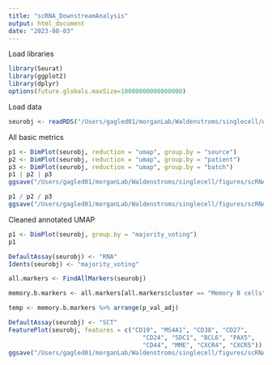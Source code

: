 ```yaml
---
title: "scRNA_DownstreamAnalysis"
output: html_document
date: "2023-08-03"
---
```


Load libraries
```r
library(Seurat)
library(ggplot2)
library(dplyr)
options(future.globals.maxSize=10000000000000000)
```
Load data
```r
seurobj <- readRDS("/Users/gagled01/morganLab/Waldenstroms/singlecell/objects/scRNA_SCTransformIntegrated_CTAnnotatedCleaned.rds")
```
All basic metrics
```r
p1 <- DimPlot(seurobj, reduction = "umap", group.by = "source")
p2 <- DimPlot(seurobj, reduction = "umap", group.by = "patient")
p3 <- DimPlot(seurobj, reduction = "umap", group.by = "batch")
p1 | p2 | p3
ggsave("/Users/gagled01/morganLab/Waldenstroms/singlecell/figures/scRNA_SCTIntegrated_CTAnnotatedClean_BasicUMAPs_Horizontal.png", height = 4, width = 12)

p1 / p2 / p3 
ggsave("/Users/gagled01/morganLab/Waldenstroms/singlecell/figures/scRNA_SCTIntegrated_CTAnnotatedClean_BasicUMAPs_Vertical.png", height = 12, width = 5)
```

Cleaned annotated UMAP
```r
p1 <- DimPlot(seurobj, group.by = "majority_voting")
p1
```

```r
DefaultAssay(seurobj) <- "RNA"
Idents(seurobj) <- "majority_voting"

all.markers <- FindAllMarkers(seurobj)

memory.b.markers <- all.markers[all.markers$cluster == "Memory B cells",]

temp <- memory.b.markers %>% arrange(p_val_adj)

```
```r
DefaultAssay(seurobj) <- "SCT"
FeaturePlot(seurobj, features = c("CD19", "MS4A1", "CD38", "CD27",
                                     "CD24", "SDC1", "BCL6", "PAX5",
                                     "CD44", "MME", "CXCR4", "CXCR5"))
ggsave("/Users/gagled01/morganLab/Waldenstroms/singlecell/figures/scRNA_SCTIntegrated_CTAnnotatedClean_FeaturePlots.png", height = 12, width = 16)
```
